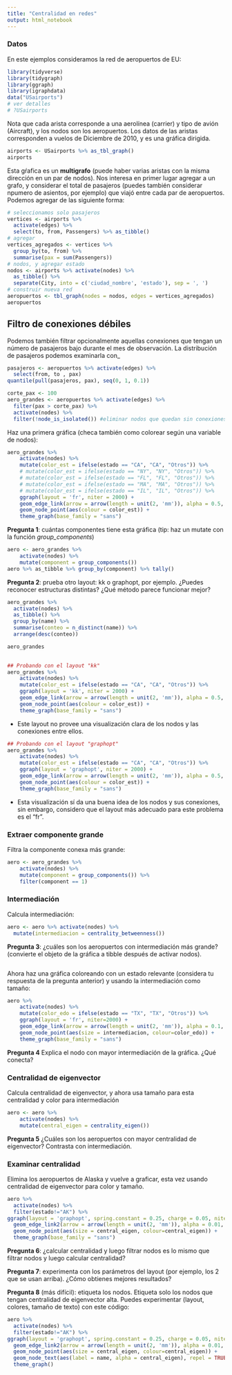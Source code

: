 ```yaml
---
title: "Centralidad en redes"
output: html_notebook
---
```



### Datos

En este ejemplos consideramos la red de aeropuertos de EU:

```r
library(tidyverse)
library(tidygraph)
library(ggraph)
library(igraphdata)
data("USairports")
# ver detalles
# ?USairports
```


Nota que cada arista corresponde a una aerolínea (carrier) y tipo de avión (Aircraft), y los nodos son 
los aeropuertos. Los datos de las aristas corresponden a vuelos de Diciembre de 2010, y
es una gráfica dirigida.

```r
airports <- USairports %>% as_tbl_graph()
airports
```

Esta gŕafica es un **multigrafo** (puede haber varias aristas con la misma dirección en un par de nodos).
Nos interesa en primer lugar agregar a un grafo, y considerar el total de pasajeros  (puedes también
considerar npumero de asientos, por ejemplo) que viajó
entre cada par de aeropuertos. Podemos agregar de las siguiente forma:

```r
# seleccionamos solo pasajeros
vertices <- airports %>% 
  activate(edges) %>% 
  select(to, from, Passengers) %>% as_tibble()
# agregar
vertices_agregados <- vertices %>% 
  group_by(to, from) %>% 
  summarise(pax = sum(Passengers))
# nodos, y agregar estado
nodos <- airports %>% activate(nodes) %>% 
  as_tibble() %>% 
  separate(City, into = c('ciudad_nombre', 'estado'), sep = ', ')
# construir nueva red
aeropuertos <- tbl_graph(nodes = nodos, edges = vertices_agregados) 
aeropuertos 
```

## Filtro de conexiones débiles

Podemos también filtrar opcionalmente aquellas conexiones que tengan un número de pasajeros
bajo durante el mes de observación. La distribución de pasajeros podemos examinarla con_

```r
pasajeros <- aeropuertos %>% activate(edges) %>% 
  select(from, to , pax)
quantile(pull(pasajeros, pax), seq(0, 1, 0.1))
```

```r
corte_pax <- 100
aero_grandes <- aeropuertos %>% activate(edges) %>% 
  filter(pax > corte_pax) %>% 
  activate(nodes) %>% 
  filter(!node_is_isolated()) #eliminar nodos que quedan sin conexiones
```


Haz una primera gráfica (checa también como colorear según una variable de nodos):

```r
aero_grandes %>% 
    activate(nodes) %>% 
    mutate(color_est = ifelse(estado == "CA", "CA", "Otros")) %>% 
    # mutate(color_est = ifelse(estado == "NY", "NY", "Otros")) %>% 
    # mutate(color_est = ifelse(estado == "FL", "FL", "Otros")) %>% 
    # mutate(color_est = ifelse(estado == "MA", "MA", "Otros")) %>% 
    # mutate(color_est = ifelse(estado == "IL", "IL", "Otros")) %>% 
    ggraph(layout = 'fr', niter = 2000) + 
    geom_edge_link(arrow = arrow(length = unit(2, 'mm')), alpha = 0.5, colour="gray") + 
    geom_node_point(aes(colour = color_est)) +
    theme_graph(base_family = "sans")
```



**Pregunta 1**: cuántas componentes tiene esta gráfica (tip: haz un mutate con la función 
*group_components*)

```r
aero <- aero_grandes %>% 
    activate(nodes) %>% 
    mutate(component = group_components())
aero %>% as_tibble %>% group_by(component) %>% tally()
```



**Pregunta 2**: prueba otro layout: kk o graphopt, por ejemplo. ¿Puedes reconocer estructuras
distintas? ¿Qué método parece funcionar mejor?

```r
aero_grandes %>% 
  activate(nodes) %>% 
  as_tibble() %>% 
  group_by(name) %>% 
  summarise(conteo = n_distinct(name)) %>% 
  arrange(desc(conteo))

aero_grandes
  
```


```r
## Probando con el layout "kk"
aero_grandes %>% 
    activate(nodes) %>% 
    mutate(color_est = ifelse(estado == "CA", "CA", "Otros")) %>%
    ggraph(layout = 'kk', niter = 2000) + 
    geom_edge_link(arrow = arrow(length = unit(2, 'mm')), alpha = 0.5, colour="gray") + 
    geom_node_point(aes(colour = color_est)) +
    theme_graph(base_family = "sans")
```

- Este layout no provee una visualización clara de los nodos y las conexiones entre ellos.


```r
## Probando con el layout "graphopt"
aero_grandes %>% 
    activate(nodes) %>% 
    mutate(color_est = ifelse(estado == "CA", "CA", "Otros")) %>%
    ggraph(layout = 'graphopt', niter = 2000) + 
    geom_edge_link(arrow = arrow(length = unit(2, 'mm')), alpha = 0.5, colour="gray") + 
    geom_node_point(aes(colour = color_est)) +
    theme_graph(base_family = "sans")
```

- Esta visualización sí da una buena idea de los nodos y sus conexiones, sin embargo, considero que el layout más adecuado para este problema es el "fr".



### Extraer componente grande

Filtra la componente conexa más grande:

```r
aero <- aero_grandes %>% 
    activate(nodes) %>% 
    mutate(component = group_components()) %>%
    filter(component == 1)
```


### Intermediación

Calcula intermediación:

```r
aero <- aero %>% activate(nodes) %>% 
  mutate(intermediacion = centrality_betweenness())
```



**Pregunta 3**: ¿cuáles son los aeropuertos con intermediación más grande? 
(convierte el objeto de la gráfica a tibble después de activar nodos).

```r

```



Ahora haz una gráfica coloreando con un estado relevante (considera tu respuesta
de la pregunta anterior) y usando la intermediación como tamaño:

```r
aero %>%
    activate(nodes) %>% 
    mutate(color_edo = ifelse(estado == "TX", "TX", "Otros")) %>% 
    ggraph(layout = 'fr', niter=2000) + 
    geom_edge_link(arrow = arrow(length = unit(2, 'mm')), alpha = 0.1, colour="gray") + 
    geom_node_point(aes(size = intermediacion, colour=color_edo)) +
    theme_graph(base_family = "sans")
```

**Pregunta 4** Explica el nodo con mayor intermediación de la gráfica. ¿Qué conecta?

### Centralidad de eigenvector

Calcula centralidad de eigenvector, y ahora usa tamaño para esta centralidad y 
color para intermediación

```r
aero <- aero %>%
    activate(nodes) %>% 
    mutate(central_eigen = centrality_eigen())
```

**Pregunta 5** ¿Cuáles son los aeropuertos con mayor centralidad de eigenvector?
Contrasta con intermediación.



### Examinar centralidad

Elimina los aeropuertos de Alaska y vuelve a graficar, esta vez
usando centralidad de eigenvector para color y tamaño.

```r
aero %>%
  activate(nodes) %>% 
  filter(estado!="AK") %>% 
ggraph(layout = 'graphopt', spring.constant = 0.25, charge = 0.05, niter = 300) + 
  geom_edge_link2(arrow = arrow(length = unit(2, 'mm')), alpha = 0.01, colour="black") + 
  geom_node_point(aes(size = central_eigen, colour=central_eigen)) +
  theme_graph(base_family = "sans") 
```

**Pregunta 6**: ¿calcular centralidad y luego filtrar nodos es lo mismo que filtrar nodos
y luego calcular centralidad?

**Pregunta 7**: experimenta con los parámetros del layout (por ejemplo, los 2 que se usan arriba).
¿Cómo obtienes mejores resultados?

**Pregunta 8** (más difícil): etiqueta los nodos. Etiqueta solo los nodos que tengan
centralidad de eigenvector alta. Puedes experimentar (layout, colores, tamaño de texto)
con este código:

```r
aero %>%
  activate(nodes) %>% 
  filter(estado!="AK") %>% 
ggraph(layout = 'graphopt', spring.constant = 0.25, charge = 0.05, niter = 300) + 
  geom_edge_link2(arrow = arrow(length = unit(2, 'mm')), alpha = 0.01, colour="black") + 
  geom_node_point(aes(size = central_eigen, colour=central_eigen)) +
  geom_node_text(aes(label = name, alpha = central_eigen), repel = TRUE, size = 3, color = "black") +
  theme_graph() 
```


